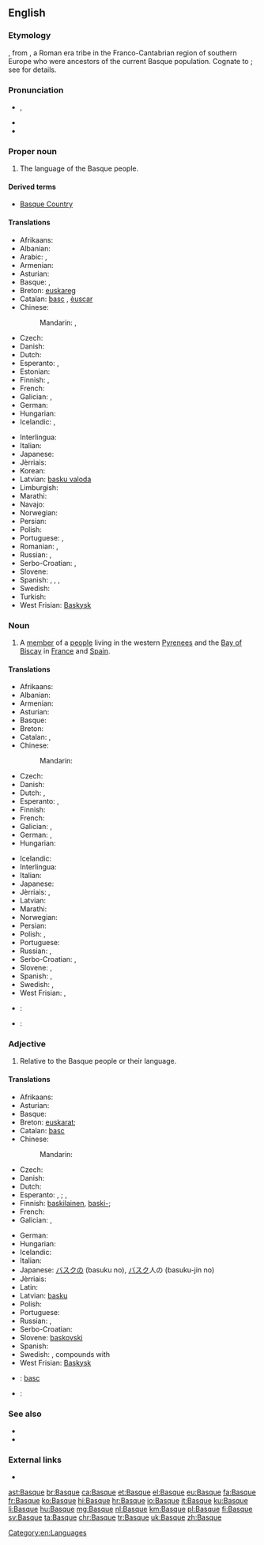 {{also|basque}}

==English==
{{wikipedia}}
{{interwiktionary|code=eu}}

===Etymology===
{{etyl|fr|en}} {{term|basque||Basque|lang=fr}}, from {{etyl|la|en}} {{term|Vascones|lang=la}}, a Roman era tribe in the Franco-Cantabrian region of southern Europe who were ancestors of the current Basque population. Cognate to {{term|Gascon|lang=en}}; see {{term|Gascony|lang=en}} for details.

===Pronunciation===
* {{a|UK|US}} {{enPR|bask}}, {{IPA|/bæsk/}}
* {{homophones|lang=en|bask}}
* {{rhymes|æsk|lang=en}}

===Proper noun===
{{en-proper noun}}

# The language of the Basque people.

====Derived terms====
* [[Basque Country]]

====Translations====
{{trans-top|language}}
* Afrikaans: {{t-|af|Baskies}}
* Albanian: {{t-|sq|baske}}
* Arabic: {{t-|ar|الباسك|m|tr=al-baask}}, {{qualifier|archaic}} {{t-|ar|البشكنس|f|tr=al bashkans|sc=Arab}}
* Armenian: {{t+|hy|բասկերեն|tr=baskeren}}
* Asturian: {{t+|ast|vascu|m}}
* Basque: {{t+|eu|euskara}}, {{t+|eu|euskera}}
* Breton: [[euskareg]] {{m}}
* Catalan: [[basc]] {{m}}, [[èuscar]] {{m}}
* Chinese:
*: Mandarin: {{t|cmn|巴斯克語|sc=Hani}}, {{t|cmn|巴斯克语|tr=Bāsīkèyǔ|sc=Hani}}
* Czech: {{t+|cs|baskičtina|f}}
* Danish: {{t-|da|baskisk}}
* Dutch: {{t+|nl|Baskisch|n}}
* Esperanto: {{t-|eo|eŭska lingvo}} {{qualifier|preferred}}, {{t-|eo|vaska lingvo}}
* Estonian: {{t-|et|baski keel}}
* Finnish: {{t+|fi|baski}}, {{t-|fi|baskin kieli}}
* French: {{t+|fr|basque|m}}
* Galician: {{t+|gl|vasco|m}}, {{t+|gl|éuscaro|m}}
* German: {{t+|de|Baskisch|n}}
* Hungarian: {{t+|hu|baszk}}
* Icelandic: {{t+|is|baskneska|f}}, {{t-|is|baskamál|n}}
{{trans-mid}}
* Interlingua: {{t-|ia|basco}}
* Italian: {{t+|it|basco|m}}
* Japanese: {{t+|ja|バスク語|tr=Basuku-go}}
* Jèrriais: {{tø|roa-jer|Bastchais|m}}
* Korean: {{t-|ko|바스크어|tr=Baseukeu-eo|sc=Hang}}
* Latvian: [[basku valoda]] {{f}}
* Limburgish: {{t+|li|Baskisj|n}}
* Marathi: {{t-|mr|बास्क|f|tr=bāska|sc=Deva}}
* Navajo: {{tø|nv|Dibé Ndeiniłkaadí Dineʼé bizaad}}
* Norwegian: {{t-|no|baskisk}}
* Persian: {{t+|fa|باسکی|tr=Baski}}
* Polish: {{t+|pl|baskijski|m}}
* Portuguese: {{t+|pt|basco|m}}, {{t+|pt|vasconço|m}}
* Romanian: {{t-|ro|limba bască|f}}, {{t+|ro|bască|f}}
* Russian: {{t-|ru|баскский язык|m|tr=báskskij jazýk}}, {{t+|ru|баскский|m|tr=báskskij|sc=Cyrl}}
* Serbo-Croatian: {{t-|sh|baskijski jezik|m|alt=bȁskījskī jèzik}}, {{t-|sh|baskijski|m}}
* Slovene: {{t+|sl|baskovščina|f}}
* Spanish: {{t+|es|vasco|m}}, {{t+|es|vascuence|m}}, {{t+|es|euskera|m}}, {{t-|es|eusquera|m}}
* Swedish: {{t+|sv|baskiska|c}}
* Turkish: {{t+|tr|Baskça}}
* West Frisian: [[Baskysk]]
{{trans-bottom}}

===Noun===
{{en-noun}}

# A [[member]] of a [[people]] living in the western [[Pyrenees]] and the [[Bay of Biscay]] in [[France]] and [[Spain]].

====Translations====
{{trans-top|member of a people}}
* Afrikaans: {{t-|af|Bask}}
* Albanian: {{t+|sq|bask}}
* Armenian: {{t|hy|բասկ}}
* Asturian: {{t+|ast|vascu|m}}
* Basque: {{t+|eu|euskaldun}}
* Breton: {{t|br|Euskariz|p}}
* Catalan: {{t|ca|basc|m}}, {{t|ca|basca|f}}
* Chinese:
*: Mandarin: {{t|cmn|巴斯克人|tr=Bāsīkèrén|sc=Hani}}
* Czech: {{t-|cs|Bask|m}}
* Danish: {{t+|da|basker|c}}
* Dutch: {{t+|nl|Bask|m}}, {{t-|nl|Baskische|f}}
* Esperanto: {{t-|eo|eŭsko}} {{qualifier|preferred}}, {{t-|eo|vasko}}
* Finnish: {{t+|fi|baski}}
* French: {{t+|fr|Basque|m|f}}
* Galician: {{t+|gl|vasco|m}}, {{t-|gl|vasca|f}}
* German: {{t-|de|Baske|m}}, {{t-|de|Baskin|f}}
* Hungarian: {{t+|hu|baszk}}
{{trans-mid}}
* Icelandic: {{t-|is|Baski|m}}
* Interlingua: {{t|ia|basco}}
* Italian: {{t+|it|basco|m}}
* Japanese: {{t|ja|バスク人|tr=Basuku jin}}
* Jèrriais: {{tø|roa-jer|Bastchais|m}}, {{tø|roa-jer|Bastchaise|f}}
* Latvian: {{t-|lv|basks|m}}
* Marathi: {{t-|mr|बास्क|tr=bāska|sc=Deva}}
* Norwegian: {{t-|no|basker}}
* Persian: {{t|fa|باسک|tr=Bask}}
* Polish: {{t+|pl|Bask|m}}, {{t+|pl|Baskijka|f}}
* Portuguese: {{t+|pt|basco|m}}
* Russian: {{t+|ru|баск|m|tr=bask}}, {{t-|ru|басконка|f|tr=baskónka}}
* Serbo-Croatian: {{t-|sh|Bask|m|alt=Bȁsk}}, {{t-|sh|Baskijka|f|alt=Bȁskījka}}
* Slovene: {{t|sl|Bask|m}}, {{t|sl|Baskinja|f}}
* Spanish: {{t+|es|vasco|m}}, {{t-|es|vasca|f}}
* Swedish: {{t+|sv|bask|m}}, {{t+|sv|baskiska|f}}
* West Frisian: {{t|fy|Bask|m}}, {{t|fy|Baskyske|f}}
{{trans-bottom}}

{{checktrans-top}}
* {{ttbc|br}}: {{t|br|Euskarad|m}}
* {{ttbc|ro}}: {{t|ro|basca}}
{{trans-bottom}}

===Adjective===
{{en-adj|-}}

# Relative to the Basque people or their language.

====Translations====
{{trans-top|relative to the Basque people or their language}}
* Afrikaans: {{t-|af|Baskies}}
* Asturian: {{t+|ast|vascu}}
* Basque: {{t+|eu|euskal}}
* Breton: {{sense|people}} [[euskarat]]; {{sense|language}} {{t-|br|euskarek}}
* Catalan: [[basc]]
* Chinese:
*: Mandarin: {{t|cmn|巴斯克|tr=Bāsīkè de|alt=巴斯克的|sc=Hani}}
* Czech: {{t+|cs|baskický}}
* Danish: {{t-|da|baskisk}}
* Dutch: {{t+|nl|Baskisch}}
* Esperanto: {{sense|people}} {{t-|eo|eŭska}} {{qualifier|preferred}}, {{t-|eo|vaska}}; {{sense|language}} {{t-|eo|eŭsklingva}} {{qualifier|preferred}}, {{t-|eo|vasklingva}}
* Finnish: {{sense|people}} [[baskilainen]], [[baski|baski-]]; {{sense|language}} {{t+|fi|baskinkielinen}}
* French: {{t+|fr|basque}}
* Galician: {{t+|gl|vasco}}, {{t+|gl|éuscaro}}
{{trans-mid}}
* German: {{t+|de|baskisch}}
* Hungarian: {{t+|hu|baszk}}
* Icelandic: {{t-|is|baskneskur}}
* Italian: {{t+|it|basco|m}}
* Japanese: [[バスク]]の (basuku no), [[バスク]]人の (basuku-jin no)
* Jèrriais: {{tø|roa-jer|Bastchais}}
* Latin: {{t|la|Vasconicus}}
* Latvian: [[basku]]
* Polish: {{t+|pl|baskijski|m}}
* Portuguese: {{t+|pt|basco}}
* Russian: {{t+|ru|баскский|tr=báskskij}}, {{t-|ru|басконский|tr=baskónskij}}
* Serbo-Croatian: {{t-|sh|baskijski|alt=bȁskījskī}}
* Slovene: [[baskovski]]
* Spanish: {{t+|es|vasco}}
* Swedish: {{t+|sv|baskisk}}, compounds with {{t+|sv|bask}}
* West Frisian: [[Baskysk]]
{{trans-bottom}}

{{checktrans-top}}
* {{ttbc|ia}}: [[basc]]
{{trans-mid}}
* {{ttbc|fa}}: {{t|fa|باسکی|tr=baski}}
{{trans-bottom}}

===See also===
* {{langcat}}
* {{langlist}}

===External links===
* {{ISO 639|link=Ethnologue|1code=eu|code=eus}}

[[Category:en:Languages]]

[[ast:Basque]]
[[br:Basque]]
[[ca:Basque]]
[[et:Basque]]
[[el:Basque]]
[[eu:Basque]]
[[fa:Basque]]
[[fr:Basque]]
[[ko:Basque]]
[[hi:Basque]]
[[hr:Basque]]
[[io:Basque]]
[[it:Basque]]
[[ku:Basque]]
[[li:Basque]]
[[hu:Basque]]
[[mg:Basque]]
[[nl:Basque]]
[[km:Basque]]
[[pl:Basque]]
[[fi:Basque]]
[[sv:Basque]]
[[ta:Basque]]
[[chr:Basque]]
[[tr:Basque]]
[[uk:Basque]]
[[zh:Basque]]